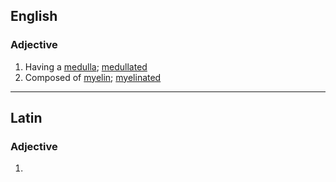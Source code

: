 ==English==

===Adjective===
{{en-adj|-}}

# Having a [[medulla]]; [[medullated]]
# Composed of [[myelin]]; [[myelinated]]

----

==Latin==

===Adjective===
{{la-adj-form|medullāte}}

# {{inflection of|medullatus|medullātus|voc|m|s|lang=la}}
{{count page|[[Wiktionary:Page count]]}}